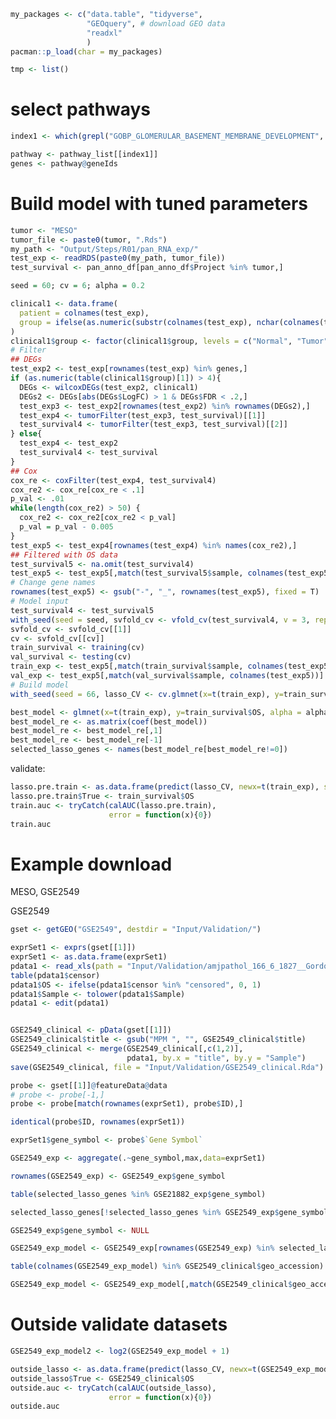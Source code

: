 ```r
my_packages <- c("data.table", "tidyverse", 
                 "GEOquery", # download GEO data
                 "readxl"
                 )
pacman::p_load(char = my_packages)

tmp <- list()
```

# select pathways

```r
index1 <- which(grepl("GOBP_GLOMERULAR_BASEMENT_MEMBRANE_DEVELOPMENT", names(pathway_list)))

pathway <- pathway_list[[index1]]
genes <- pathway@geneIds
```


# Build model with tuned parameters
```r
tumor <- "MESO"
tumor_file <- paste0(tumor, ".Rds")
my_path <- "Output/Steps/R01/pan_RNA_exp/"
test_exp <- readRDS(paste0(my_path, tumor_file))
test_survival <- pan_anno_df[pan_anno_df$Project %in% tumor,]
```

```r
seed = 60; cv = 6; alpha = 0.2

clinical1 <- data.frame(
  patient = colnames(test_exp),
  group = ifelse(as.numeric(substr(colnames(test_exp), nchar(colnames(test_exp))-2, nchar(colnames(test_exp))-1)) < 10, "Tumor", "Normal")
)
clinical1$group <- factor(clinical1$group, levels = c("Normal", "Tumor"))
# Filter
## DEGs
test_exp2 <- test_exp[rownames(test_exp) %in% genes,]
if (as.numeric(table(clinical1$group)[1]) > 4){
  DEGs <- wilcoxDEGs(test_exp2, clinical1)
  DEGs2 <- DEGs[abs(DEGs$LogFC) > 1 & DEGs$FDR < .2,]
  test_exp3 <- test_exp2[rownames(test_exp2) %in% rownames(DEGs2),]
  test_exp4 <- tumorFilter(test_exp3, test_survival)[[1]]
  test_survival4 <- tumorFilter(test_exp3, test_survival)[[2]]
} else{
  test_exp4 <- test_exp2
  test_survival4 <- test_survival
}
## Cox
cox_re <- coxFilter(test_exp4, test_survival4)
cox_re2 <- cox_re[cox_re < .1]
p_val <- .01
while(length(cox_re2) > 50) {
  cox_re2 <- cox_re2[cox_re2 < p_val]
  p_val = p_val - 0.005
}
test_exp5 <- test_exp4[rownames(test_exp4) %in% names(cox_re2),]
## Filtered with OS data
test_survival5 <- na.omit(test_survival4)
test_exp5 <- test_exp5[,match(test_survival5$sample, colnames(test_exp5))]
# Change gene names
rownames(test_exp5) <- gsub("-", "_", rownames(test_exp5), fixed = T)
# Model input
test_survival4 <- test_survival5
with_seed(seed = seed, svfold_cv <- vfold_cv(test_survival4, v = 3, repeats = 5,                                               strata = OS))
svfold_cv <- svfold_cv[[1]]
cv <- svfold_cv[[cv]]
train_survival <- training(cv)
val_survival <- testing(cv)
train_exp <- test_exp5[,match(train_survival$sample, colnames(test_exp5))]
val_exp <- test_exp5[,match(val_survival$sample, colnames(test_exp5))]
# Build model
with_seed(seed = 66, lasso_CV <- cv.glmnet(x=t(train_exp), y=train_survival$OS, nlambda = 1000,alpha = alpha))
```

```r
best_model <- glmnet(x=t(train_exp), y=train_survival$OS, alpha = alpha, lambda = lasso_CV$lambda.min)
best_model_re <- as.matrix(coef(best_model))
best_model_re <- best_model_re[,1]
best_model_re <- best_model_re[-1]
selected_lasso_genes <- names(best_model_re[best_model_re!=0])
```

validate:
```r
lasso.pre.train <- as.data.frame(predict(lasso_CV, newx=t(train_exp), s=lasso_CV$lambda.min))
lasso.pre.train$True <- train_survival$OS
train.auc <- tryCatch(calAUC(lasso.pre.train),
                      error = function(x){0})
train.auc
```

# Example download
MESO, GSE2549

GSE2549 
```r
gset <- getGEO("GSE2549", destdir = "Input/Validation/")

exprSet1 <- exprs(gset[[1]])
exprSet1 <- as.data.frame(exprSet1)
pdata1 <- read_xls(path = "Input/Validation/amjpathol_166_6_1827__GordonSupplementalTable1.xls", sheet = 3)
table(pdata1$censor)
pdata1$OS <- ifelse(pdata1$censor %in% "censored", 0, 1)
pdata1$Sample <- tolower(pdata1$Sample)
pdata1 <- edit(pdata1)


GSE2549_clinical <- pData(gset[[1]])
GSE2549_clinical$title <- gsub("MPM ", "", GSE2549_clinical$title)
GSE2549_clinical <- merge(GSE2549_clinical[,c(1,2)],
                          pdata1, by.x = "title", by.y = "Sample")
save(GSE2549_clinical, file = "Input/Validation/GSE2549_clinical.Rda")

probe <- gset[[1]]@featureData@data
# probe <- probe[-1,]
probe <- probe[match(rownames(exprSet1), probe$ID),]

identical(probe$ID, rownames(exprSet1))
```

```r
exprSet1$gene_symbol <- probe$`Gene Symbol`
```


```r
GSE2549_exp <- aggregate(.~gene_symbol,max,data=exprSet1)
```

```r
rownames(GSE2549_exp) <- GSE2549_exp$gene_symbol
```

```r
table(selected_lasso_genes %in% GSE21882_exp$gene_symbol)

selected_lasso_genes[!selected_lasso_genes %in% GSE2549_exp$gene_symbol]
```

```r
GSE2549_exp$gene_symbol <- NULL
```


```r
GSE2549_exp_model <- GSE2549_exp[rownames(GSE2549_exp) %in% selected_lasso_genes,]
```

```r
table(colnames(GSE2549_exp_model) %in% GSE2549_clinical$geo_accession)

GSE2549_exp_model <- GSE2549_exp_model[,match(GSE2549_clinical$geo_accession, colnames(GSE2549_exp_model))]
```



# Outside validate datasets
```r
GSE2549_exp_model2 <- log2(GSE2549_exp_model + 1)

outside_lasso <- as.data.frame(predict(lasso_CV, newx=t(GSE2549_exp_model2), s=lasso_CV$lambda.min))
outside_lasso$True <- GSE2549_clinical$OS
outside.auc <- tryCatch(calAUC(outside_lasso),
                      error = function(x){0})
outside.auc
```


